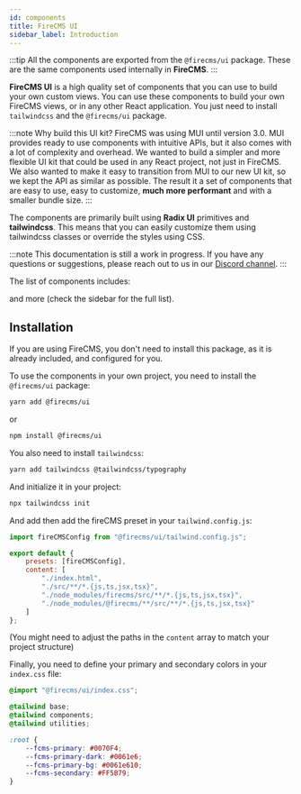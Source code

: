 ```yaml
---
id: components
title: FireCMS UI
sidebar_label: Introduction
---
```


:::tip
All the components are exported from the `@firecms/ui` package. These are the same components used internally in **FireCMS**.
:::

**FireCMS UI** is a high quality set of components that you can use to build your own custom views. You can
use these components to build your own FireCMS views, or in any other React application. You just need to install
`tailwindcss` and the `@firecms/ui` package.

:::note Why build this UI kit?
FireCMS was using MUI until version 3.0. MUI provides ready to use components with intuitive APIs, but it also
comes with a lot of complexity and overhead. We wanted to build a simpler and more flexible UI kit that could be used
in any React project, not just in FireCMS.
We also wanted to make it easy to transition from MUI to our new UI kit, so we kept the API as similar as possible.
The result it a set of components that are easy to use, easy to customize, **much more performant** and with a smaller bundle size.
:::

The components are primarily built using **Radix UI** primitives and **tailwindcss**. This means that you can easily customize them
using tailwindcss classes or override the styles using CSS.

:::note
This documentation is still a work in progress. If you have any questions or suggestions, please
reach out to us in our [Discord channel](https://discord.gg/fxy7xsQm3m).
:::

The list of components includes:



<UIComponentsShowcase/>

and more (check the sidebar for the full list).



## Installation

If you are using FireCMS, you don't need to install this package, as it is already included, and
configured for you.

To use the components in your own project, you need to install the `@firecms/ui` package:

```bash
yarn add @firecms/ui
```
or
```bash
npm install @firecms/ui
```

You also need to install `tailwindcss`:

```bash
yarn add tailwindcss @tailwindcss/typography
```

And initialize it in your project:

```bash
npx tailwindcss init
```

And add then add the fireCMS preset in your `tailwind.config.js`:

```javascript
import fireCMSConfig from "@firecms/ui/tailwind.config.js";

export default {
    presets: [fireCMSConfig],
    content: [
        "./index.html",
        "./src/**/*.{js,ts,jsx,tsx}",
        "./node_modules/firecms/src/**/*.{js,ts,jsx,tsx}",
        "./node_modules/@firecms/**/src/**/*.{js,ts,jsx,tsx}"
    ]
};
```
(You might need to adjust the paths in the `content` array to match your project structure)

Finally, you need to define your primary and secondary colors in your `index.css` file:

```css
@import "@firecms/ui/index.css";

@tailwind base;
@tailwind components;
@tailwind utilities;

:root {
    --fcms-primary: #0070F4;
    --fcms-primary-dark: #0061e6;
    --fcms-primary-bg: #0061e610;
    --fcms-secondary: #FF5B79;
}
```

